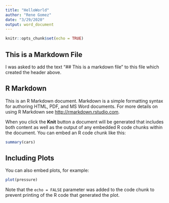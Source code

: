 ```yaml
---
title: "HelloWorld"
author: "Rene Gomez"
date: "3/29/2020"
output: word_document
---
```


```r
knitr::opts_chunk$set(echo = TRUE)
```
## This is a Markdown File
I was asked to add the text "## This is a markdown file" to this file which created the header above.

## R Markdown

This is an R Markdown document. Markdown is a simple formatting syntax for authoring HTML, PDF, and MS Word documents. For more details on using R Markdown see <http://rmarkdown.rstudio.com>.

When you click the **Knit** button a document will be generated that includes both content as well as the output of any embedded R code chunks within the document. You can embed an R code chunk like this:

```r
summary(cars)
```

## Including Plots

You can also embed plots, for example:

```r
plot(pressure)
```

Note that the `echo = FALSE` parameter was added to the code chunk to prevent printing of the R code that generated the plot.
